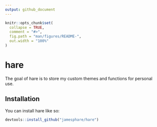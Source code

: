 ```yaml
---
output: github_document
---
```


<!-- README.md is generated from README.Rmd. Please edit that file -->

```r
knitr::opts_chunk$set(
  collapse = TRUE,
  comment = "#>",
  fig.path = "man/figures/README-",
  out.width = "100%"
)
```

# hare

<!-- badges: start -->
<!-- badges: end -->

The goal of hare is to store my custom themes and functions for personal use.

## Installation

You can install hare like so:

``` r
devtools::install_github("jamesphare/hare")
```